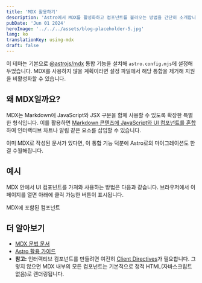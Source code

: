 ```yaml
---
title: 'MDX 활용하기'
description: 'Astro에서 MDX를 활성화하고 컴포넌트를 불러오는 방법을 간단히 소개합니다.'
pubDate: 'Jun 01 2024'
heroImage: '../../../assets/blog-placeholder-5.jpg'
lang: ko
translationKey: using-mdx
draft: false
---
```


이 테마는 기본으로 [@astrojs/mdx](https://docs.astro.build/en/guides/integrations-guide/mdx/) 통합 기능을 설치해 `astro.config.mjs`에 설정해 두었습니다. MDX를 사용하지 않을 계획이라면 설정 파일에서 해당 통합을 제거해 지원을 비활성화할 수 있습니다.

## 왜 MDX일까요?

MDX는 Markdown에 JavaScript와 JSX 구문을 함께 사용할 수 있도록 확장한 특별한 형식입니다. 이를 활용하면 [Markdown 콘텐츠에 JavaScript와 UI 컴포넌트를 혼합](https://docs.astro.build/en/guides/markdown-content/#mdx-features)하여 인터랙티브 차트나 알림 같은 요소를 삽입할 수 있습니다.

이미 MDX로 작성된 문서가 있다면, 이 통합 기능 덕분에 Astro로의 마이그레이션도 한결 수월해집니다.

## 예시

MDX 안에서 UI 컴포넌트를 가져와 사용하는 방법은 다음과 같습니다. 브라우저에서 이 페이지를 열면 아래에 클릭 가능한 버튼이 표시됩니다.


<HeaderLink href="#" onclick="alert('clicked!')">
        MDX에 포함된 컴포넌트
</HeaderLink>

## 더 알아보기

- [MDX 문법 문서](https://mdxjs.com/docs/what-is-mdx)
- [Astro 활용 가이드](https://docs.astro.build/en/guides/markdown-content/#markdown-and-mdx-pages)
- **참고:** 인터랙티브 컴포넌트를 만들려면 여전히 [Client Directives](https://docs.astro.build/en/reference/directives-reference/#client-directives)가 필요합니다. 그렇지 않으면 MDX 내부의 모든 컴포넌트는 기본적으로 정적 HTML(자바스크립트 없음)로 렌더링됩니다.
